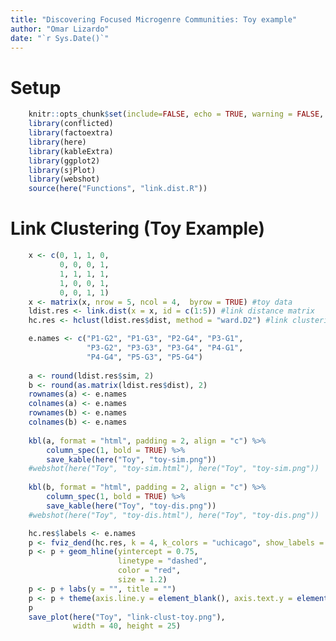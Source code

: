 ```yaml
---
title: "Discovering Focused Microgenre Communities: Toy example"
author: "Omar Lizardo"
date: "`r Sys.Date()`"
---
```


# Setup
```r
    knitr::opts_chunk$set(include=FALSE, echo = TRUE, warning = FALSE, message = FALSE)
    library(conflicted)
    library(factoextra)
    library(here)
    library(kableExtra)
    library(ggplot2)
    library(sjPlot)
    library(webshot)
    source(here("Functions", "link.dist.R"))
```

# Link Clustering (Toy Example)
```r
    x <- c(0, 1, 1, 0, 
           0, 0, 0, 1, 
           1, 1, 1, 1, 
           1, 0, 0, 1, 
           0, 0, 1, 1)
    x <- matrix(x, nrow = 5, ncol = 4,  byrow = TRUE) #toy data
    ldist.res <- link.dist(x = x, id = c(1:5)) #link distance matrix
    hc.res <- hclust(ldist.res$dist, method = "ward.D2") #link clustering
```

```r
    e.names <- c("P1-G2", "P1-G3", "P2-G4", "P3-G1", 
                 "P3-G2", "P3-G3", "P3-G4", "P4-G1", 
                 "P4-G4", "P5-G3", "P5-G4")
    
    a <- round(ldist.res$sim, 2)
    b <- round(as.matrix(ldist.res$dist), 2)
    rownames(a) <- e.names
    colnames(a) <- e.names
    rownames(b) <- e.names
    colnames(b) <- e.names
    
    kbl(a, format = "html", padding = 2, align = "c") %>% 
        column_spec(1, bold = TRUE) %>% 
        save_kable(here("Toy", "toy-sim.png"))
    #webshot(here("Toy", "toy-sim.html"), here("Toy", "toy-sim.png"))
    
    kbl(b, format = "html", padding = 2, align = "c") %>% 
        column_spec(1, bold = TRUE) %>% 
        save_kable(here("Toy", "toy-dis.png"))
    #webshot(here("Toy", "toy-dis.html"), here("Toy", "toy-dis.png"))
```

    
```r
    hc.res$labels <- e.names
    p <- fviz_dend(hc.res, k = 4, k_colors = "uchicago", show_labels = TRUE, cex = 1.5, lwd = 2) 
    p <- p + geom_hline(yintercept = 0.75, 
                        linetype = "dashed", 
                        color = "red", 
                        size = 1.2)
    p <- p + labs(y = "", title = "") 
    p <- p + theme(axis.line.y = element_blank(), axis.text.y = element_blank())
    p
    save_plot(here("Toy", "link-clust-toy.png"), 
              width = 40, height = 25)
```